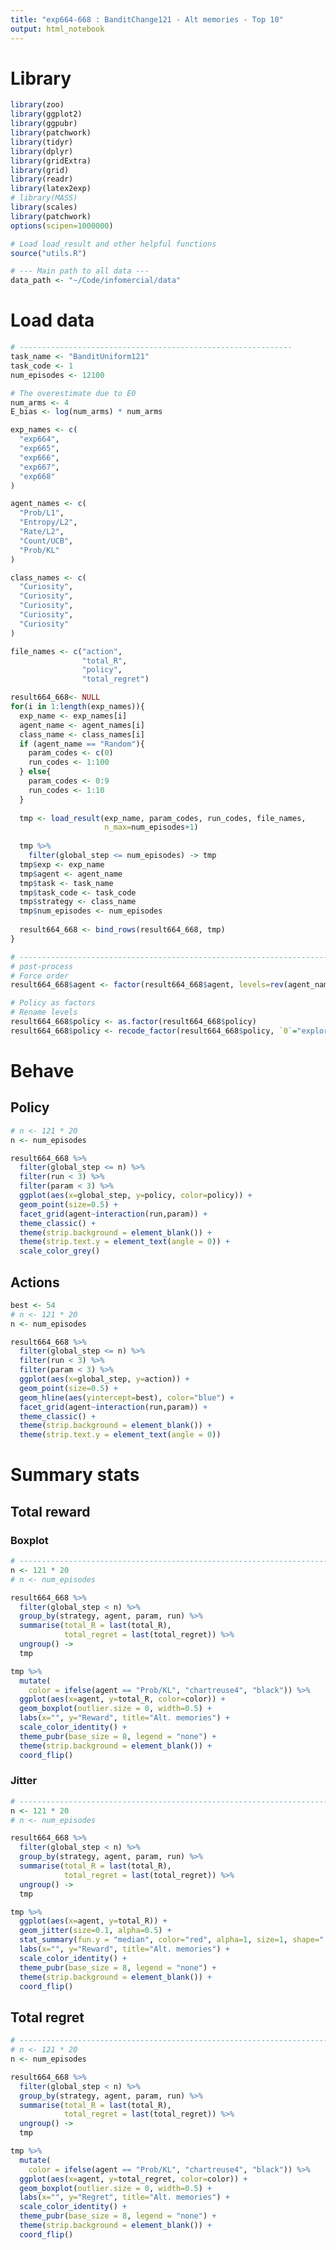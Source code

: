 ```yaml
---
title: "exp664-668 : BanditChange121 - Alt memories - Top 10"
output: html_notebook
---
```


# Library
```r
library(zoo)
library(ggplot2)
library(ggpubr)
library(patchwork)
library(tidyr)
library(dplyr)
library(gridExtra)
library(grid)
library(readr)
library(latex2exp)
# library(MASS) 
library(scales)
library(patchwork)
options(scipen=1000000)

# Load load_result and other helpful functions
source("utils.R")

# --- Main path to all data ---
data_path <- "~/Code/infomercial/data"
```

# Load data 
```r
# -------------------------------------------------------------
task_name <- "BanditUniform121"
task_code <- 1
num_episodes <- 12100

# The overestimate due to E0
num_arms <- 4
E_bias <- log(num_arms) * num_arms 

exp_names <- c(
  "exp664", 
  "exp665", 
  "exp666", 
  "exp667",
  "exp668"
)

agent_names <- c(
  "Prob/L1", 
  "Entropy/L2", 
  "Rate/L2", 
  "Count/UCB",
  "Prob/KL"
)

class_names <- c(
  "Curiosity",
  "Curiosity",
  "Curiosity",
  "Curiosity",
  "Curiosity"
)

file_names <- c("action", 
                "total_R",
                "policy",
                "total_regret")

result664_668<- NULL
for(i in 1:length(exp_names)){
  exp_name <- exp_names[i]
  agent_name <- agent_names[i]
  class_name <- class_names[i]
  if (agent_name == "Random"){
    param_codes <- c(0)
    run_codes <- 1:100
  } else{
    param_codes <- 0:9
    run_codes <- 1:10
  }
  
  tmp <- load_result(exp_name, param_codes, run_codes, file_names, 
                     n_max=num_episodes+1)
  
  tmp %>% 
    filter(global_step <= num_episodes) -> tmp
  tmp$exp <- exp_name
  tmp$agent <- agent_name
  tmp$task <- task_name
  tmp$task_code <- task_code
  tmp$strategy <- class_name
  tmp$num_episodes <- num_episodes
  
  result664_668 <- bind_rows(result664_668, tmp)
}

# ----------------------------------------------------------------------------
# post-process
# Force order
result664_668$agent <- factor(result664_668$agent, levels=rev(agent_names))

# Policy as factors
# Rename levels
result664_668$policy <- as.factor(result664_668$policy)
result664_668$policy <- recode_factor(result664_668$policy, `0`="explore", `1`="exploit")

```
# Behave
## Policy
```r
# n <- 121 * 20
n <- num_episodes

result664_668 %>% 
  filter(global_step <= n) %>%
  filter(run < 3) %>% 
  filter(param < 3) %>% 
  ggplot(aes(x=global_step, y=policy, color=policy)) +
  geom_point(size=0.5) +
  facet_grid(agent~interaction(run,param)) +
  theme_classic() +
  theme(strip.background = element_blank()) +
  theme(strip.text.y = element_text(angle = 0)) +
  scale_color_grey() 
```

## Actions
```r
best <- 54
# n <- 121 * 20
n <- num_episodes

result664_668 %>% 
  filter(global_step <= n) %>%
  filter(run < 3) %>% 
  filter(param < 3) %>% 
  ggplot(aes(x=global_step, y=action)) +
  geom_point(size=0.5) +
  geom_hline(aes(yintercept=best), color="blue") +
  facet_grid(agent~interaction(run,param)) +
  theme_classic() +
  theme(strip.background = element_blank()) +
  theme(strip.text.y = element_text(angle = 0))
```

# Summary stats
## Total reward
### Boxplot
```r
# ----------------------------------------------------------------------------------------
n <- 121 * 20
# n <- num_episodes

result664_668 %>% 
  filter(global_step < n) %>% 
  group_by(strategy, agent, param, run) %>% 
  summarise(total_R = last(total_R),
            total_regret = last(total_regret)) %>%  
  ungroup() -> 
  tmp

tmp %>% 
  mutate(
    color = ifelse(agent == "Prob/KL", "chartreuse4", "black")) %>%
  ggplot(aes(x=agent, y=total_R, color=color)) +
  geom_boxplot(outlier.size = 0, width=0.5) +
  labs(x="", y="Reward", title="Alt. memories") +
  scale_color_identity() +
  theme_pubr(base_size = 8, legend = "none") +
  theme(strip.background = element_blank()) +
  coord_flip() 
```
### Jitter
```r
# --------------------------------------------------------------------------
n <- 121 * 20
# n <- num_episodes

result664_668 %>% 
  filter(global_step < n) %>% 
  group_by(strategy, agent, param, run) %>% 
  summarise(total_R = last(total_R),
            total_regret = last(total_regret)) %>%  
  ungroup() -> 
  tmp

tmp %>% 
  ggplot(aes(x=agent, y=total_R)) +
  geom_jitter(size=0.1, alpha=0.5) +
  stat_summary(fun.y = "median", color="red", alpha=1, size=1, shape="|") +
  labs(x="", y="Reward", title="Alt. memories") +
  scale_color_identity() +
  theme_pubr(base_size = 8, legend = "none") +
  theme(strip.background = element_blank()) +
  coord_flip() 
```

## Total regret
```r
# ----------------------------------------------------------------------------------------
# n <- 121 * 20
n <- num_episodes

result664_668 %>% 
  filter(global_step < n) %>% 
  group_by(strategy, agent, param, run) %>% 
  summarise(total_R = last(total_R),
            total_regret = last(total_regret)) %>%  
  ungroup() -> 
  tmp

tmp %>% 
  mutate(
    color = ifelse(agent == "Prob/KL", "chartreuse4", "black")) %>%
  ggplot(aes(x=agent, y=total_regret, color=color)) +
  geom_boxplot(outlier.size = 0, width=0.5) +
  labs(x="", y="Regret", title="Alt. memories") +
  scale_color_identity() +
  theme_pubr(base_size = 8, legend = "none") +
  theme(strip.background = element_blank()) +
  coord_flip() 
```
